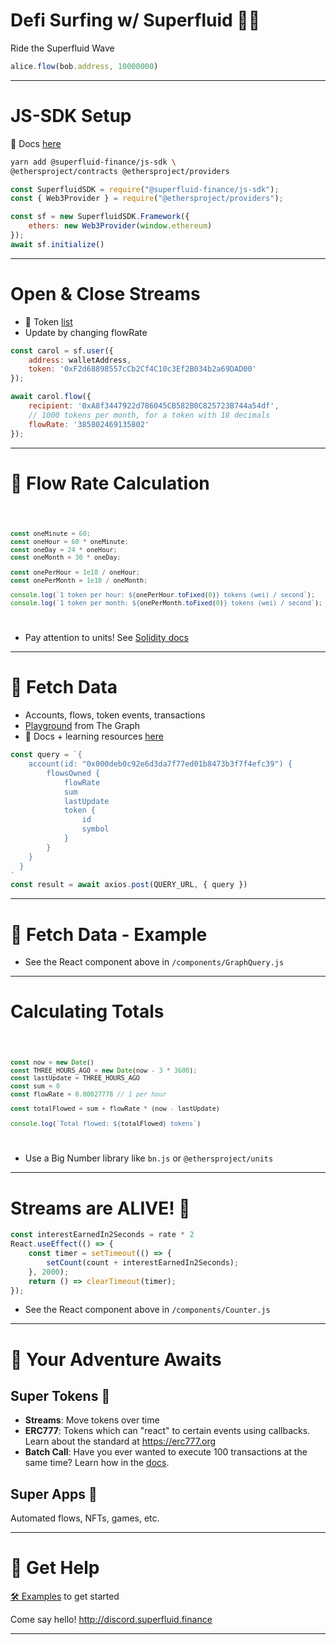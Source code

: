 



<Head><title>Defi Surfing w/ Superfluid</title></Head>

# Defi Surfing w/ Superfluid 🏄🏻

Ride the Superfluid Wave 

```js
alice.flow(bob.address, 10000000)
```

---

# JS-SDK Setup

📖 Docs [here](https://docs.superfluid.finance/superfluid/protocol-tutorials/frontend-+-nodejs)

```bash
yarn add @superfluid-finance/js-sdk \
@ethersproject/contracts @ethersproject/providers
```

```js
const SuperfluidSDK = require("@superfluid-finance/js-sdk");
const { Web3Provider } = require("@ethersproject/providers");

const sf = new SuperfluidSDK.Framework({
    ethers: new Web3Provider(window.ethereum)
});
await sf.initialize()
```

--- 

# Open & Close Streams

- 🧾 Token [list](https://docs.superfluid.finance/superfluid/networks/networks)
- Update by changing flowRate

```js
const carol = sf.user({
    address: walletAddress,
    token: '0xF2d68898557cCb2Cf4C10c3Ef2B034b2a69DAD00'
});

await carol.flow({
    recipient: '0xA8f3447922d786045CB582B0C825723B744a54df',
    // 1000 tokens per month, for a token with 18 decimals
    flowRate: '385802469135802'
});
```

--- 

# 🧮 Flow Rate Calculation


<Code>

```js 
const oneMinute = 60;
const oneHour = 60 * oneMinute;
const oneDay = 24 * oneHour;
const oneMonth = 30 * oneDay;

const onePerHour = 1e18 / oneHour;
const onePerMonth = 1e18 / oneMonth;

console.log(`1 token per hour: ${onePerHour.toFixed(0)} tokens (wei) / second`);
console.log(`1 token per month: ${onePerMonth.toFixed(0)} tokens (wei) / second`);
```

</Code>


- Pay attention to units! See [Solidity docs](https://docs.soliditylang.org/en/v0.8.5/units-and-global-variables.html?highlight=wei#ether-units)
---

# 📡 Fetch Data

- Accounts, flows, token events, transactions
- [Playground](https://thegraph.com/explorer/subgraph/superfluid-finance/superfluid-xdai) from The Graph
- 📖 Docs + learning resources [here](https://docs.superfluid.finance/superfluid/docs/subgraph)

```js
const query = `{
    account(id: "0x000deb0c92e6d3da7f77ed01b8473b3f7f4efc39") {
        flowsOwned {
            flowRate
            sum
            lastUpdate
            token { 
                id
                symbol
            }
        }
    }
  }
`
const result = await axios.post(QUERY_URL, { query })
```

---

# 📡 Fetch Data - Example  

<GraphQuery/>

- See the React component above in `/components/GraphQuery.js`

---

# Calculating Totals

<Code>

```js
const now = new Date() 
const THREE_HOURS_AGO = new Date(now - 3 * 3600); 
const lastUpdate = THREE_HOURS_AGO
const sum = 0
const flowRate = 0.00027778 // 1 per hour

const totalFlowed = sum + flowRate * (now - lastUpdate)

console.log(`Total flowed: ${totalFlowed} tokens`)
```

</Code>

- Use a Big Number library like `bn.js` or `@ethersproject/units`

---

# Streams are ALIVE! 🧟

```js
const interestEarnedIn2Seconds = rate * 2
React.useEffect(() => {
    const timer = setTimeout(() => {
        setCount(count + interestEarnedIn2Seconds);
    }, 2000);
    return () => clearTimeout(timer);
});
```

<Counter initialValue={1000000} rate={.00027778}/>

- See the React component above in `/components/Counter.js`
---

# 🌄 Your Adventure Awaits

## Super Tokens 🦸

- **Streams**: Move tokens over time
- **ERC777**:  Tokens which can "react" to certain events using callbacks. Learn about the standard at https://erc777.org
- **Batch Call**: Have you ever wanted to execute 100 transactions at the same time? Learn how in the [docs](https://docs.superfluid.finance/superfluid/docs/batch-call).

## Super Apps 🤖

Automated flows, NFTs, games, etc.

---

# 🤝 Get Help 

[🛠️ Examples](https://docs.superfluid.finance/superfluid/resources/examples) to get started

Come say hello! http://discord.superfluid.finance

---





